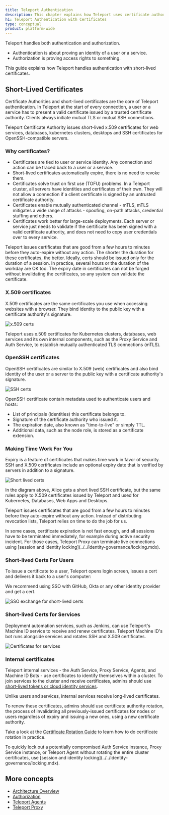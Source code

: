 ```yaml
---
title: Teleport Authentication
description: This chapter explains how Teleport uses certificate authorities to authenticate users and services.
h1: Teleport Authentication with Certificates
type: conceptual
product: platform-wide
---
```


Teleport handles both authentication and authorization.

- Authentication is about proving an identity of a user or a service.
- Authorization is proving access rights to something.

This guide explains how Teleport handles authentication with short-lived
certificates.

## Short-Lived Certificates

Certificate Authorities and short-lived certificates are the core of Teleport authentication.
In Teleport at the start of every connection, a user or a service has to present a valid certificate issued by
a trusted certificate authority. Clients always initiate mutual TLS or mutual SSH connections.

Teleport Certificate Authority issues short-lived x.509 certificates for web services, databases, kubernetes clusters,
desktops and SSH certificates for OpenSSH-compatible servers.

### Why certificates?

- Certificates are tied to user or service identity. Any connection and action can be traced back to a user
or a service.
- Short-lived certificates automatically expire, there is no need to revoke them.
- Certificates solve trust on first use (TOFU) problems. In a Teleport cluster, all servers have
identities and certificates of their own. They will not allow a connection if a client certificate is signed by an
untrusted certificate authority.
- Certificates enable mutually authenticated channel - mTLS, mTLS mitigates a wide range of attacks - spoofing, on-path attacks, credential stuffing and others.
- Certificates work better for large-scale deployments. Each server or service just needs to validate
if the certificate has been signed with a valid certificate authority, and does not need to copy user
credentials over to every service.

<Admonition type="tip">
Teleport issues certificates that are good from a few hours to minutes before they auto-expire without any action.
The shorter the duration for these certificates, the better.
Ideally, certs should be issued only for the duration of a session.
In practice, several hours or the duration of the workday are OK too.
The expiry date in certificates can not be forged
without invalidating the certificates, so any system can validate the certificate.
</Admonition>

### X.509 certificates

X.509 certificates are the same certificates you use when accessing websites with a browser. They bind
identity to the public key with a certificate authority's signature.

![x.509 certs](../../../img/architecture/x509-cert@2x.svg)

Teleport uses x.509 certificates for Kubernetes clusters, databases, web
services and its own internal components, such as the Proxy Service and Auth
Service, to establish mutually authenticated TLS connections (mTLS).

### OpenSSH certificates

OpenSSH certificates are similar to X.509 (web) certificates and also bind identity of the user or a server
to the public key with a certificate authority's signature.

![SSH certs](../../../img/architecture/ssh-cert@2x.svg)

OpenSSH certificate contain metadata used to authenticate users and hosts:

- List of principals (identities) this certificate belongs to.
- Signature of the certificate authority who issued it.
- The expiration date, also known as "time-to-live" or simply TTL.
- Additional data, such as the node role, is stored as a certificate extension.

### Making Time Work For You

Expiry is a feature of certificates that makes time work in favor of security.
SSH and X.509 certificates include an optional expiry date that is verified by
servers in addition to a signature.

![Short lived certs](../../../img/architecture/ssh-cert-short-lived@1.5x.svg)

In the diagram above, Alice gets a short lived SSH certificate, but the same rules apply to
X.509 certificates issued by Teleport and used for Kubernetes, Databases, Web Apps and Desktops.

Teleport issues certificates that are good from a few hours to minutes before they auto-expire without any action.
Instead of distributing revocation lists, Teleport relies on time to do the job for us.

<Admonition type="tip">
In some cases, certificate expiration is not fast enough, and all sessions have to be terminated immediately,
for example during active security incident.
For those cases, Teleport Proxy can terminate live connections using [session and identity locking](../../identity-governance/locking.mdx).
</Admonition>

### Short-lived Certs For Users

To issue a certificate to a user, Teleport opens login screen, issues a cert and delivers it back to a user's computer:

We recommend using SSO with GitHub, Okta or any other identity provider and get a cert.

![SSO exchange for short-lived certs](../../../img/architecture/idp-sso-traits@1.5x.svg)

### Short-lived Certs for Services

Deployment automation services, such as Jenkins, can use Teleport's Machine ID
service to receive and renew certificates. Teleport Machine ID's bot runs alongside
services and rotates SSH and X.509 certificates.

![Certificates for services](../../../img/architecture/certs-machine-id@1.8x.svg)

### Internal certificates

Teleport internal services - the Auth Service, Proxy Service, Agents, and Machine ID Bots - use certificates to identify themselves
within a cluster. To join services to the cluster and receive certificates, admins should use
[short-lived tokens or cloud identity services](../../enroll-resources/agents/join-token.mdx).

Unlike users and services, internal services receive long-lived certificates.

To renew these certificates, admins should use certificate authority rotation, the process of invalidating all
previously-issued certificates for nodes or users regardless of expiry and issuing a new ones,
using a new certificate authority.

Take a look at the [Certificate Rotation Guide](../../admin-guides/management/operations/ca-rotation.mdx) to
learn how to do certificate rotation in practice.

<Admonition type="tip">
To quickly lock out a potentially compromised Auth Service instance, Proxy
Service instance, or Teleport Agent without rotating the entire cluster
certificates, use [session and identity
locking](../../identity-governance/locking.mdx).
</Admonition>

## More concepts

- [Architecture Overview](../../core-concepts.mdx)
- [Authorization](authorization.mdx)
- [Teleport Agents](agents.mdx)
- [Teleport Proxy](proxy.mdx)
